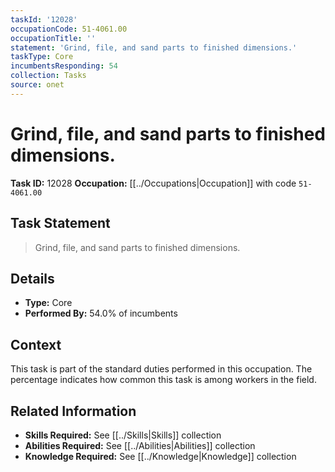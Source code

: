```yaml
---
taskId: '12028'
occupationCode: 51-4061.00
occupationTitle: ''
statement: 'Grind, file, and sand parts to finished dimensions.'
taskType: Core
incumbentsResponding: 54
collection: Tasks
source: onet
---
```

# Grind, file, and sand parts to finished dimensions.

**Task ID:** 12028
**Occupation:** [[../Occupations|Occupation]] with code `51-4061.00`

## Task Statement

> Grind, file, and sand parts to finished dimensions.

## Details

- **Type:** Core
- **Performed By:** 54.0% of incumbents

## Context

This task is part of the standard duties performed in this occupation. The percentage indicates how common this task is among workers in the field.

## Related Information

- **Skills Required:** See [[../Skills|Skills]] collection
- **Abilities Required:** See [[../Abilities|Abilities]] collection
- **Knowledge Required:** See [[../Knowledge|Knowledge]] collection
